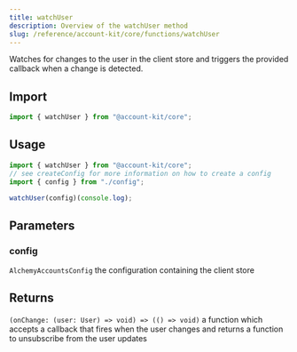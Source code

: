 ```yaml
---
title: watchUser
description: Overview of the watchUser method
slug: /reference/account-kit/core/functions/watchUser
---
```



Watches for changes to the user in the client store and triggers the provided callback when a change is detected.

## Import

```ts
import { watchUser } from "@account-kit/core";
```

## Usage

```ts
import { watchUser } from "@account-kit/core";
// see createConfig for more information on how to create a config
import { config } from "./config";

watchUser(config)(console.log);
```

## Parameters

### config

`AlchemyAccountsConfig`
the configuration containing the client store

## Returns

`(onChange: (user: User) => void) => (() => void)`
a function which accepts a callback that fires when the user changes and returns a function to unsubscribe from the user updates
